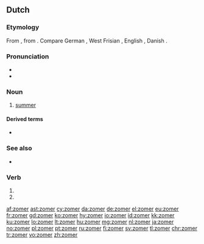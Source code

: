 ==Dutch==

===Etymology===
From {{inh|nl|odt|*sumar}}, from {{inh|nl|gem-pro|*sumaraz}}. Compare German {{m|de|Sommer}}, West Frisian {{m|fy|simmer}}, English {{m|en|summer}}, Danish {{m|da|sommer}}.

===Pronunciation===
* {{IPA|/ˈzoːmər/|lang=nl}}
* {{audio|Nl-zomer.ogg|audio|lang=nl}}

===Noun===
{{nl-noun|m|-s|zomertje}}

# [[summer]]

====Derived terms====
* {{l|nl|zomers}}

===See also===
* {{list:seasons/nl}}

===Verb===
{{nl-verb-form}}

# {{nl-verb form of|p=1|n=sg|t=pres|m=ind|zomeren}}
# {{nl-verb form of|m=imp|zomeren}}

[[af:zomer]]
[[ast:zomer]]
[[cy:zomer]]
[[da:zomer]]
[[de:zomer]]
[[el:zomer]]
[[eu:zomer]]
[[fr:zomer]]
[[gd:zomer]]
[[ko:zomer]]
[[hy:zomer]]
[[io:zomer]]
[[id:zomer]]
[[kk:zomer]]
[[ku:zomer]]
[[lo:zomer]]
[[lt:zomer]]
[[hu:zomer]]
[[mg:zomer]]
[[nl:zomer]]
[[ja:zomer]]
[[no:zomer]]
[[pl:zomer]]
[[pt:zomer]]
[[ru:zomer]]
[[fi:zomer]]
[[sv:zomer]]
[[tl:zomer]]
[[chr:zomer]]
[[tr:zomer]]
[[vo:zomer]]
[[zh:zomer]]